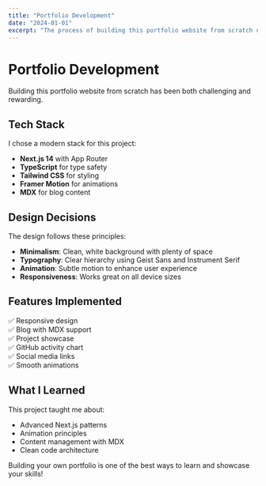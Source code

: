 ```yaml
---
title: "Portfolio Development"
date: "2024-01-01"
excerpt: "The process of building this portfolio website from scratch using modern tools."
---
```


# Portfolio Development

Building this portfolio website from scratch has been both challenging and rewarding.

## Tech Stack

I chose a modern stack for this project:

- **Next.js 14** with App Router
- **TypeScript** for type safety
- **Tailwind CSS** for styling
- **Framer Motion** for animations
- **MDX** for blog content

## Design Decisions

The design follows these principles:
- **Minimalism**: Clean, white background with plenty of space
- **Typography**: Clear hierarchy using Geist Sans and Instrument Serif
- **Animation**: Subtle motion to enhance user experience
- **Responsiveness**: Works great on all device sizes

## Features Implemented

✅ Responsive design  
✅ Blog with MDX support  
✅ Project showcase  
✅ GitHub activity chart  
✅ Social media links  
✅ Smooth animations  

## What I Learned

This project taught me about:
- Advanced Next.js patterns
- Animation principles  
- Content management with MDX
- Clean code architecture

Building your own portfolio is one of the best ways to learn and showcase your skills!
